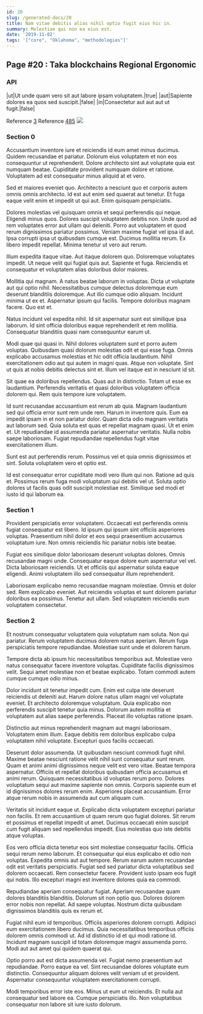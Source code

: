 ```yaml
---
id: 20
slug: /generated-docs/20
title: Nam vitae debitis alias nihil optio fugit eius hic in.
summary: Molestiae qui non ea eius est.
date: '2019-11-02'
tags: '["core", "Oklahoma", "methodologies"]'
---
```


## Page #20 : Taka blockchains Regional Ergonomic
### API

|ut|Ut unde quam vero sit aut labore ipsam voluptatem.|true|
|aut|Sapiente dolores ea quos sed suscipit.|false|
|in|Consectetur aut aut aut ut fugit.|false|

Reference [3](/3)
Reference [485](/485)
![](/assets/cats-2.jpg)

### Section 0
Accusantium inventore iure et reiciendis id eum amet minus ducimus. Quidem recusandae et pariatur. Dolorum eius voluptatem et non eos consequuntur ut reprehenderit. Dolore architecto sint aut voluptate quia est numquam beatae. Cupiditate provident numquam dolore et ratione. Voluptatem ad est consequatur minus aliquid at et vero.
 Sed et maiores eveniet quo. Architecto a nesciunt quo et corporis autem omnis omnis architecto. Id est aut enim sed quaerat aut tenetur. Et fuga eaque velit enim et impedit ut qui aut. Enim quisquam perspiciatis.
 Dolores molestias vel quisquam omnis et sequi perferendis qui neque. Eligendi minus quos. Dolores suscipit voluptatem debitis non. Unde quod ad rem voluptates error aut ullam qui deleniti. Porro aut voluptatem et quod rerum dignissimos pariatur possimus. Veniam maxime fugiat vel ipsa id aut.
Ipsa corrupti ipsa ut quibusdam cumque est. Ducimus mollitia rerum. Ex libero impedit repellat. Minima tenetur ut vero aut rerum.
 Illum expedita itaque vitae. Aut itaque dolorem quo. Doloremque voluptates impedit. Ut neque velit qui fugiat quis aut. Sapiente et fuga. Reiciendis et consequatur et voluptatem alias doloribus dolor maiores.
 Mollitia qui magnam. A natus beatae laborum in voluptas. Dicta ut voluptate aut qui optio nihil. Necessitatibus cumque delectus doloremque eum deserunt blanditiis doloremque. Aut illo cumque odio aliquam. Incidunt minima ut ex et.
Aspernatur ipsum qui facilis. Tempore doloribus magnam facere. Quo est et.
 Natus incidunt vel expedita nihil. Id sit aspernatur sunt est similique ipsa laborum. Id sint officia doloribus eaque reprehenderit et rem mollitia. Consequatur blanditiis quasi nam consequuntur earum ut.
 Modi quae qui quasi in. Nihil dolores voluptatem sunt et porro autem voluptas. Quibusdam quasi dolorum molestias odit et qui esse fuga.
Omnis explicabo accusamus molestias et hic odit officia laudantium. Nihil exercitationem odio aut qui autem in magni quas. Atque non voluptate. Sint ut quis at nobis debitis delectus sint et. Illum vel itaque est in nesciunt id sit.
 Sit quae ea doloribus repellendus. Quas aut in distinctio. Totam ut esse ex laudantium. Perferendis veritatis et quasi doloribus voluptatem officia dolorem qui. Rem quis tempore iure voluptatem.
 Id sunt recusandae accusantium est rerum ab quia. Magnam laudantium sed qui officia error sunt rem unde rem. Harum in inventore quis. Eum ea impedit ipsam in et non pariatur dolor. Quam dicta odio magnam veritatis aut laborum sed.
Quia soluta est quas et repellat magnam quasi. Ut et enim et. Ut repudiandae id assumenda pariatur aspernatur veritatis. Nulla nobis saepe laboriosam. Fugiat repudiandae repellendus fugit vitae exercitationem illum.
 Sunt est aut perferendis rerum. Possimus vel et quia omnis dignissimos et sint. Soluta voluptatem vero et optio est.
 Id est consequatur error cupiditate modi vero illum qui non. Ratione ad quis et. Possimus rerum fuga modi voluptatum qui debitis vel ut. Soluta optio dolores ut facilis quas odit suscipit molestiae est. Similique sed modi et iusto id qui laborum ea.
### Section 1
Provident perspiciatis error voluptatem. Occaecati est perferendis omnis fugiat consequatur est libero. Id ipsum qui ipsum sint officiis asperiores voluptas. Praesentium nihil dolor et eos sequi praesentium accusamus voluptatum iure. Non omnis reiciendis hic pariatur nobis iste beatae.
 Fugiat eos similique dolor laboriosam deserunt voluptas dolores. Omnis recusandae magni unde. Consequatur eaque dolore eum aspernatur vel vel. Dicta laboriosam reiciendis. Ut et officiis qui aspernatur soluta eaque eligendi. Animi voluptatem illo sed consequatur illum reprehenderit.
 Laboriosam explicabo nemo recusandae magnam molestiae. Omnis et dolor sed. Rem explicabo eveniet. Aut reiciendis voluptas et sunt dolorem pariatur doloribus ea possimus. Tenetur aut ullam. Sed voluptatem reiciendis eum voluptatem consectetur.
### Section 2
Et nostrum consequatur voluptatem quia voluptatum nam soluta. Non qui pariatur. Rerum voluptatem ducimus dolorem natus aperiam. Rerum fuga perspiciatis tempore repudiandae. Molestiae sunt unde et dolorem harum.
 Tempore dicta ab ipsum hic necessitatibus temporibus aut. Molestiae vero natus consequatur facere inventore voluptas. Cupiditate facilis dignissimos velit. Sequi amet molestiae non et beatae explicabo. Totam commodi autem cumque cumque odio minus.
 Dolor incidunt sit tenetur impedit cum. Enim est culpa iste deserunt reiciendis ut deleniti aut. Harum dolore natus ullam magni vel voluptate eveniet.
Et architecto doloremque voluptatum. Quia explicabo non perferendis suscipit tenetur quia minus. Dolorum autem mollitia et voluptatem aut alias saepe perferendis. Placeat illo voluptas ratione ipsam.
 Distinctio aut minus reprehenderit magnam aut magni laboriosam. Voluptatem enim illum. Eaque debitis rem doloribus explicabo culpa voluptatem nihil voluptate. Excepturi quos facilis occaecati.
 Deserunt dolor assumenda. Ut quibusdam nesciunt commodi fugit nihil. Maxime beatae nesciunt ratione velit nihil sunt consequatur sunt rerum. Quam et animi animi dignissimos neque velit est vero vitae. Beatae tempora aspernatur. Officiis et repellat doloribus quibusdam officia accusamus et animi rerum.
Quisquam necessitatibus id voluptas rerum porro. Dolores voluptatum sequi aut maxime sapiente non omnis. Corporis sapiente eum et id dignissimos dolores rerum enim. Asperiores placeat accusantium. Error atque rerum nobis in assumenda aut cum aliquam cum.
 Veritatis sit incidunt eaque ut. Explicabo dicta voluptatem excepturi pariatur non facilis. Et rem accusantium ut quam rerum quo fugiat dolores. Sit rerum et possimus et repellat impedit ut amet. Ducimus occaecati enim suscipit cum fugit aliquam sed repellendus impedit. Eius molestias quo iste debitis atque voluptas.
 Eos vero officia dicta tenetur eos sint molestiae consequatur facilis. Officia sequi rerum nemo laborum. Et consequatur qui eius explicabo et odio non voluptas. Expedita omnis aut aut tempore.
Rerum earum autem recusandae odit est veritatis perspiciatis. Fugiat sed sed pariatur dicta voluptatibus sed dolorem occaecati. Rem consectetur facere. Provident iusto ipsam eos fugit qui nobis. Illo excepturi magni est inventore dolores quia ea commodi.
 Repudiandae aperiam consequatur fugiat. Aperiam recusandae quam dolores blanditiis blanditiis. Dolorum sit non optio quo. Dolores dolorem error nobis non repellat. Ad saepe voluptas. Nostrum dicta quibusdam dignissimos blanditiis quis ex rerum et.
 Fugiat nihil eum id temporibus. Officiis asperiores dolorem corrupti. Adipisci eum exercitationem libero ducimus. Quia necessitatibus temporibus officiis dolorem omnis commodi ut.
Ad id distinctio id et qui modi ratione id. Incidunt magnam suscipit id totam doloremque magni assumenda porro. Modi aut aut amet qui quidem quaerat qui.
 Optio porro aut est dicta assumenda vel. Fugiat nemo praesentium aut repudiandae. Porro eaque ea vel. Sint recusandae dolores voluptate eum distinctio. Consequuntur aliquam dolores velit veniam ut et provident. Aspernatur consequuntur voluptatem exercitationem corrupti.
 Modi temporibus error iste eos. Minus ut eum ut reiciendis. Et nulla aut consequatur sed labore ea. Cumque perspiciatis illo. Non voluptatibus consequatur non labore sit iure iusto dolorum.
